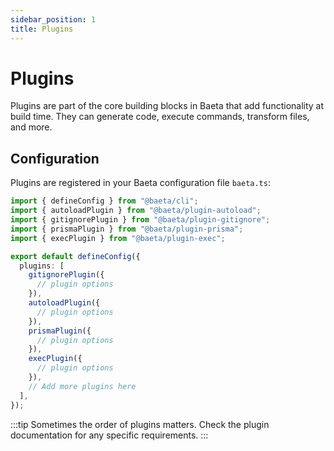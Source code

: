 ```yaml
---
sidebar_position: 1
title: Plugins
---
```


# Plugins

Plugins are part of the core building blocks in Baeta that add functionality at build time. They can generate code, execute commands, transform files, and more.

## Configuration

Plugins are registered in your Baeta configuration file `baeta.ts`:

```typescript
import { defineConfig } from "@baeta/cli";
import { autoloadPlugin } from "@baeta/plugin-autoload";
import { gitignorePlugin } from "@baeta/plugin-gitignore";
import { prismaPlugin } from "@baeta/plugin-prisma";
import { execPlugin } from "@baeta/plugin-exec";

export default defineConfig({
  plugins: [
    gitignorePlugin({
      // plugin options
    }),
    autoloadPlugin({
      // plugin options
    }),
    prismaPlugin({
      // plugin options
    }),
    execPlugin({
      // plugin options
    }),
    // Add more plugins here
  ],
});
```

:::tip
Sometimes the order of plugins matters. Check the plugin documentation for any specific requirements.
:::